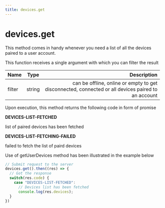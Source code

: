 ```yaml
---
title: devices.get
---
```


# devices.get

This method comes in handy whenever you need a list of all the devices paired to a user account.

This function receives a single argument with which you can filter the result

| Name       | Type |   Description |
| :------------ | :---------: | ----------: |
| filter     |    string    | can be offline, online or empty to get disconnected, connected or all devices paired to an account|	

Upon execution, this method returns the following code in form of promise

**DEVICES-LIST-FETCHED**

list of paired devices has been fetched

**DEVICES-LIST-FETCHING-FAILED**

failed to fetch the list of paird devices

Use of getUserDevices method has been illustrated in the example below

```js
// Submit request to the server
devices.get().then((res) => {
  // Got the response
  switch(res.code) {
    case "DEVICES-LIST-FETCHED": 
      // Devices list has been fetched
      console.log(res.devices);
  }
})
```



